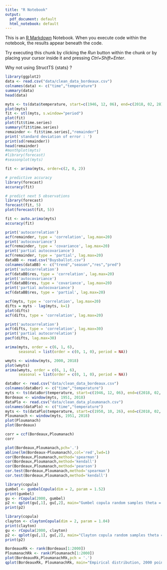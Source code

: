 ---
title: "R Notebook"
output:
  pdf_document: default
  html_notebook: default
---

This is an [R Markdown](http://rmarkdown.rstudio.com) Notebook. When you execute code within the notebook, the results appear beneath the code. 

Try executing this chunk by clicking the *Run* button within the chunk or by placing your cursor inside it and pressing *Ctrl+Shift+Enter*.

Why not using StructTS {stats} ?

```{r}
library(ggplot2)
data <- read.csv("data/clean_data_bordeaux.csv")
colnames(data) <- c("time","temperature")
summary(data)
head(data)

myts <- ts(data$temperature, start=c(1946, 12, 06), end=c(2018, 02, 28), frequency=365,24)
plot(myts)
fit <- stl(myts, s.window="period")
plot(fit)
plot(fit$time.series)
summary(fit$time.series)
remainder <- fit$time.series[,"remainder"]
print('standard deviation of error : ') 
print(sd(remainder))
head(remainder)
#monthplot(myts)
#library(forecast)
#seasonplot(myts)
```

```{r}
fit <- arima(myts, order=c(2, 0, 2))

# predictive accuracy
library(forecast)
accuracy(fit)

# predict next 5 observations
library(forecast)
forecast(fit, 5)
plot(forecast(fit, 5))
```

```{r}
fit <- auto.arima(myts)
accuracy(fit)
```

```{r}
print('autocorrelation')
acf(remainder, type = 'correlation', lag.max=20)
print('autocovariance')
acf(remainder, type = 'covariance', lag.max=20)
print('partial autocovariance')
acf(remainder, type = 'partial', lag.max=20)
dataBB <- read.csv("Buysballot.csv")
colnames(dataBB) <- c("trend","season","res","pred")
print('autocorrelation')
acf(dataBB$res, type = 'correlation', lag.max=20)
print('autocovariance')
acf(dataBB$res, type = 'covariance', lag.max=20)
print('partial autocovariance')
acf(dataBB$res, type = 'partial', lag.max=20)
```

```{r}
acf(myts, type = 'correlation', lag.max=20)
difts = myts - lag(myts, k=1)
plot(difts)
acf(difts, type = 'correlation', lag.max=20)
```

```{r}
print('autocorrelation')
acf(difts, type = 'correlation', lag.max=30)
print('partial autocorrelation')
pacf(difts, lag.max=30)
```

```{r}
arima(myts, order = c(6, 1, 6),
      seasonal = list(order = c(0, 1, 0), period = NA))
```

```{r}
wmyts <- window(myts, 2000, 2018)
plot(wmyts)
arima(wmyts, order = c(6, 1, 6),
      seasonal = list(order = c(0, 1, 0), period = NA))
```

```{r}
dataBor <- read.csv("data/clean_data_bordeaux.csv")
colnames(dataBor) <- c("time","temperature")
myts <- ts(dataBor$temperature, start=c(1946, 12, 06), end=c(2018, 02, 28), frequency=365,24)
Bordeaux <- window(myts, 1951, 2018)
dataPlo <- read.csv("data/clean_data_ploumanach.csv")
colnames(dataPlo) <- c("time","temperature")
myts <- ts(dataPlo$temperature, start=c(1950, 10, 26), end=c(2018, 02, 28), frequency=365,24)
Ploumanach <- window(myts, 1951, 2018)
plot(Ploumanach)
plot(Bordeaux)
```

```{r}
corr = ccf(Bordeaux,Ploumanach)
corr
```

```{r}
plot(Bordeaux,Ploumanach,pch='.')
abline(lm(Bordeaux~Ploumanach),col='red',lwd=1)
cor(Bordeaux,Ploumanach,method='spearman')
cor(Bordeaux,Ploumanach,method='kendall')
cor(Bordeaux,Ploumanach,method='pearson')
cor.test(Bordeaux,Ploumanach,method='spearman')
cor.test(Bordeaux,Ploumanach,method='kendall')
```

```{r}
library(copula)
gumbel <- gumbelCopula(dim = 2, param = 1.52)
print(gumbel)
gu <- rCopula(2000, gumbel)
p2 <- qplot(gu[,1], gu[,2], main="Gumbel copula random samples theta = 1.52")
print(p2)
```

```{r}
library(copula)
clayton <- claytonCopula(dim = 2, param = 1.04)
print(clayton)
gu <- rCopula(2000, clayton)
p2 <- qplot(gu[,1], gu[,2], main="Clayton copula random samples theta = 1.04")
print(p2)
```

```{r}
BordeauxRk <- rank(Bordeaux[1:2000])
PloumanachRk <- rank(Ploumanach[1:2000])
plot(BordeauxRk,PloumanachRk,pch = '.')
qplot(BordeauxRk, PloumanachRk, main="Empirical distribution, 2000 points")
```

